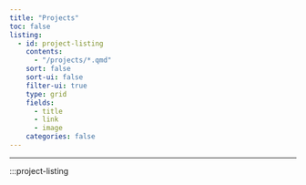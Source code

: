 ```yaml
---
title: "Projects"
toc: false
listing:
  - id: project-listing
    contents:
      - "/projects/*.qmd"
    sort: false
    sort-ui: false
    filter-ui: true
    type: grid
    fields:
      - title
      - link
      - image
    categories: false
---
```


---
:::project-listing
